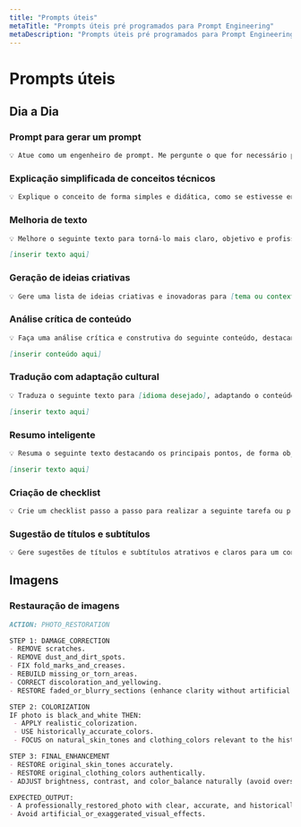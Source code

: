 ```yaml
---
title: "Prompts úteis"
metaTitle: "Prompts úteis pré programados para Prompt Engineering"
metaDescription: "Prompts úteis pré programados para Prompt Engineering"
---
```


# Prompts úteis

## Dia a Dia

### Prompt para gerar um prompt

```markdown
💡 Atue como um engenheiro de prompt. Me pergunte o que for necessário para criar um prompt profissional. Aguarde a minha resposta e, depois de eu responder suas perguntas, gere o melhor prompt baseado nas respostas.
```

### Explicação simplificada de conceitos técnicos

```markdown
💡 Explique o conceito de forma simples e didática, como se estivesse ensinando a um estudante do ensino médio, utilizando exemplos e analogias práticas. Tema: [inserir tema aqui].
```

### Melhoria de texto

```markdown
💡 Melhore o seguinte texto para torná-lo mais claro, objetivo e profissional. Preserve a intenção original e corrija possíveis erros gramaticais:

[inserir texto aqui]
```

### Geração de ideias criativas

```markdown
💡 Gere uma lista de ideias criativas e inovadoras para [tema ou contexto], considerando diferentes abordagens e exemplos práticos.
```

### Análise crítica de conteúdo

```markdown
💡 Faça uma análise crítica e construtiva do seguinte conteúdo, destacando pontos fortes, oportunidades de melhoria e sugestões de reescrita, se necessário:

[inserir conteúdo aqui]
```

### Tradução com adaptação cultural

```markdown
💡 Traduza o seguinte texto para [idioma desejado], adaptando o conteúdo de forma natural para o público local, mantendo o tom e a intenção original:

[inserir texto aqui]
```

### Resumo inteligente

```markdown
💡 Resuma o seguinte texto destacando os principais pontos, de forma objetiva e fiel ao conteúdo original:

[inserir texto aqui]
```

### Criação de checklist

```markdown
💡 Crie um checklist passo a passo para realizar a seguinte tarefa ou processo: [descreva aqui].
```

### Sugestão de títulos e subtítulos

```markdown
💡 Gere sugestões de títulos e subtítulos atrativos e claros para um conteúdo sobre [tema aqui], considerando SEO e legibilidade.
```

## Imagens

### Restauração de imagens

```markdown
ACTION: PHOTO_RESTORATION

STEP 1: DAMAGE_CORRECTION
- REMOVE scratches.
- REMOVE dust_and_dirt_spots.
- FIX fold_marks_and_creases.
- REBUILD missing_or_torn_areas.
- CORRECT discoloration_and_yellowing.
- RESTORE faded_or_blurry_sections (enhance clarity without artificial artifacts).

STEP 2: COLORIZATION
IF photo is black_and_white THEN:
 - APPLY realistic_colorization.
 - USE historically_accurate_colors.
 - FOCUS on natural_skin_tones and clothing_colors relevant to the historical_context.

STEP 3: FINAL_ENHANCEMENT
- RESTORE original_skin_tones accurately.
- RESTORE original_clothing_colors authentically.
- ADJUST brightness, contrast, and color_balance naturally (avoid oversaturation).

EXPECTED_OUTPUT:
- A professionally_restored_photo with clear, accurate, and historically_coherent visual quality.
- Avoid artificial_or_exaggerated_visual_effects.
```


